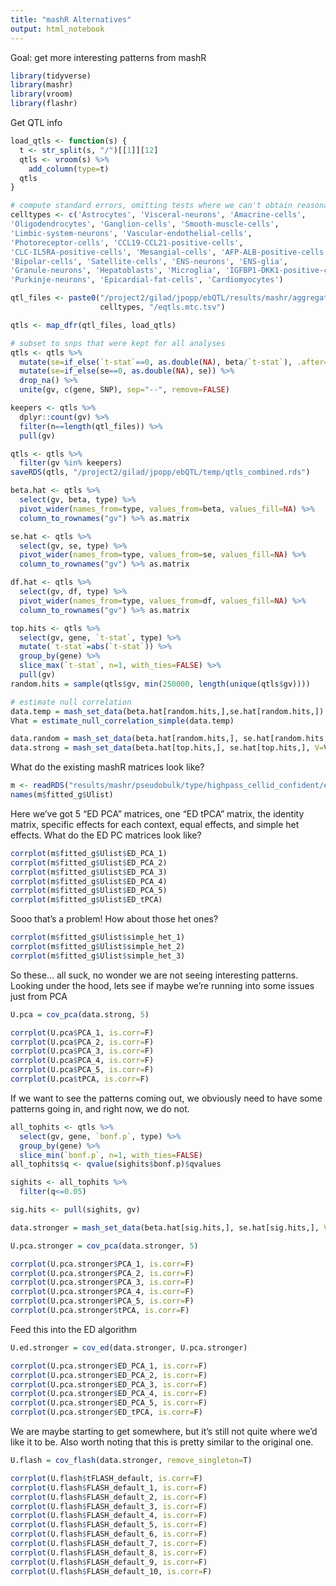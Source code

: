 ```yaml
---
title: "mashR Alternatives"
output: html_notebook
---
```


Goal: get more interesting patterns from mashR

```r
library(tidyverse)
library(mashr)
library(vroom)
library(flashr)
```

Get QTL info
```r
load_qtls <- function(s) {
  t <- str_split(s, "/")[[1]][12]
  qtls <- vroom(s) %>%
    add_column(type=t)
  qtls
}

# compute standard errors, omitting tests where we can't obtain reasonable estimates
celltypes <- c('Astrocytes', 'Visceral-neurons', 'Amacrine-cells',
'Oligodendrocytes', 'Ganglion-cells', 'Smooth-muscle-cells', 
'Limbic-system-neurons', 'Vascular-endothelial-cells', 
'Photoreceptor-cells', 'CCL19-CCL21-positive-cells', 
'CLC-IL5RA-positive-cells', 'Mesangial-cells', 'AFP-ALB-positive-cells', 
'Bipolar-cells', 'Satellite-cells', 'ENS-neurons', 'ENS-glia', 
'Granule-neurons', 'Hepatoblasts', 'Microglia', 'IGFBP1-DKK1-positive-cells', 
'Purkinje-neurons', 'Epicardial-fat-cells', 'Cardiomyocytes')

qtl_files <- paste0("/project2/gilad/jpopp/ebQTL/results/mashr/aggregation/type/highpass_cellid_confident/eqtls/", 
                    celltypes, "/eqtls.mtc.tsv")

qtls <- map_dfr(qtl_files, load_qtls)

# subset to snps that were kept for all analyses
qtls <- qtls %>%
  mutate(se=if_else(`t-stat`==0, as.double(NA), beta/`t-stat`), .after='beta') %>%
  mutate(se=if_else(se==0, as.double(NA), se)) %>%
  drop_na() %>%
  unite(gv, c(gene, SNP), sep="--", remove=FALSE)

keepers <- qtls %>%
  dplyr::count(gv) %>% 
  filter(n==length(qtl_files)) %>%
  pull(gv)

qtls <- qtls %>%
  filter(gv %in% keepers)
saveRDS(qtls, "/project2/gilad/jpopp/ebQTL/temp/qtls_combined.rds")

beta.hat <- qtls %>%
  select(gv, beta, type) %>%
  pivot_wider(names_from=type, values_from=beta, values_fill=NA) %>%
  column_to_rownames("gv") %>% as.matrix

se.hat <- qtls %>%
  select(gv, se, type) %>%
  pivot_wider(names_from=type, values_from=se, values_fill=NA) %>%
  column_to_rownames("gv") %>% as.matrix

df.hat <- qtls %>%
  select(gv, df, type) %>%
  pivot_wider(names_from=type, values_from=df, values_fill=NA) %>%
  column_to_rownames("gv") %>% as.matrix

top.hits <- qtls %>%
  select(gv, gene, `t-stat`, type) %>%
  mutate(`t-stat`=abs(`t-stat`)) %>%
  group_by(gene) %>%
  slice_max(`t-stat`, n=1, with_ties=FALSE) %>%
  pull(gv)
random.hits = sample(qtls$gv, min(250000, length(unique(qtls$gv))))

# estimate null correlation
data.temp = mash_set_data(beta.hat[random.hits,],se.hat[random.hits,])
Vhat = estimate_null_correlation_simple(data.temp)

data.random = mash_set_data(beta.hat[random.hits,], se.hat[random.hits,], V=Vhat, df=df.hat[random.hits,])
data.strong = mash_set_data(beta.hat[top.hits,], se.hat[top.hits,], V=Vhat, df=df.hat[top.hits,])
```

What do the existing mashR matrices look like? 
```r
m <- readRDS("results/mashr/pseudobulk/type/highpass_cellid_confident/eqtls/mashr.tophits.rds")
names(m$fitted_g$Ulist)
```

Here we've got 5 "ED PCA" matrices, one "ED tPCA" matrix, the identity matrix, specific effects for each context, equal effects, and simple het effects. What do the ED PC matrices look like?
```r
corrplot(m$fitted_g$Ulist$ED_PCA_1)
corrplot(m$fitted_g$Ulist$ED_PCA_2)
corrplot(m$fitted_g$Ulist$ED_PCA_3)
corrplot(m$fitted_g$Ulist$ED_PCA_4)
corrplot(m$fitted_g$Ulist$ED_PCA_5)
corrplot(m$fitted_g$Ulist$ED_tPCA)
```

Sooo that's a problem! How about those het ones?
```r
corrplot(m$fitted_g$Ulist$simple_het_1)
corrplot(m$fitted_g$Ulist$simple_het_2)
corrplot(m$fitted_g$Ulist$simple_het_3)
```

So these... all suck, no wonder we are not seeing interesting patterns. Looking under the hood, lets see if maybe we're running into some issues just from PCA
```r
U.pca = cov_pca(data.strong, 5)

corrplot(U.pca$PCA_1, is.corr=F)
corrplot(U.pca$PCA_2, is.corr=F)
corrplot(U.pca$PCA_3, is.corr=F)
corrplot(U.pca$PCA_4, is.corr=F)
corrplot(U.pca$PCA_5, is.corr=F)
corrplot(U.pca$tPCA, is.corr=F)
```

If we want to see the patterns coming out, we obviously need to have some patterns going in, and right now, we do not. 
```r
all_tophits <- qtls %>%
  select(gv, gene, `bonf.p`, type) %>%
  group_by(gene) %>%
  slice_min(`bonf.p`, n=1, with_ties=FALSE)
all_tophits$q <- qvalue(sighits$bonf.p)$qvalues

sighits <- all_tophits %>%
  filter(q<=0.05)

sig.hits <- pull(sighits, gv)
```

```r
data.stronger = mash_set_data(beta.hat[sig.hits,], se.hat[sig.hits,], V=Vhat, df=df.hat[sig.hits,])

U.pca.stronger = cov_pca(data.stronger, 5)

corrplot(U.pca.stronger$PCA_1, is.corr=F)
corrplot(U.pca.stronger$PCA_2, is.corr=F)
corrplot(U.pca.stronger$PCA_3, is.corr=F)
corrplot(U.pca.stronger$PCA_4, is.corr=F)
corrplot(U.pca.stronger$PCA_5, is.corr=F)
corrplot(U.pca.stronger$tPCA, is.corr=F)
```

Feed this into the ED algorithm
```r
U.ed.stronger = cov_ed(data.stronger, U.pca.stronger)

corrplot(U.pca.stronger$ED_PCA_1, is.corr=F)
corrplot(U.pca.stronger$ED_PCA_2, is.corr=F)
corrplot(U.pca.stronger$ED_PCA_3, is.corr=F)
corrplot(U.pca.stronger$ED_PCA_4, is.corr=F)
corrplot(U.pca.stronger$ED_PCA_5, is.corr=F)
corrplot(U.pca.stronger$ED_tPCA, is.corr=F)
```

We are maybe starting to get somewhere, but it's still not quite where we'd like it to be. Also worth noting that this is pretty similar to the original one.
```r
U.flash = cov_flash(data.stronger, remove_singleton=T)

corrplot(U.flash$tFLASH_default, is.corr=F)
corrplot(U.flash$FLASH_default_1, is.corr=F)
corrplot(U.flash$FLASH_default_2, is.corr=F)
corrplot(U.flash$FLASH_default_3, is.corr=F)
corrplot(U.flash$FLASH_default_4, is.corr=F)
corrplot(U.flash$FLASH_default_5, is.corr=F)
corrplot(U.flash$FLASH_default_6, is.corr=F)
corrplot(U.flash$FLASH_default_7, is.corr=F)
corrplot(U.flash$FLASH_default_8, is.corr=F)
corrplot(U.flash$FLASH_default_9, is.corr=F)
corrplot(U.flash$FLASH_default_10, is.corr=F)
```


